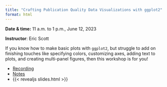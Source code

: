 ```yaml
---
title: "Crafting Publication Quality Data Visualizations with ggplot2"
format: html
---
```


**Date & time:** 11 a.m. to 1 p.m., June 12, 2023

**Instructor**: Eric Scott

If you know how to make basic plots with `ggplot2`, but struggle to add on finishing touches like specifying colors, customizing axes, adding text to plots, and creating multi-panel figures, then this workshop is for you!

- [Recording](https://youtu.be/huLeM4EL1aQ)
- [Notes](notes.qmd) 
- {{< revealjs slides.html >}}